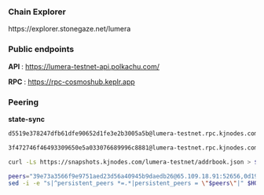 ### Chain Explorer
<div style={{ backgroundColor: "#2E1A47", color: "white", padding: "10px", borderRadius: "5px" }}>
  https://explorer.stonegaze.net/lumera
</div>

### Public endpoints

<b> API </b> : https://lumera-testnet-api.polkachu.com/

<b> RPC </b> : https://rpc-cosmoshub.keplr.app

### Peering
<b> state-sync </b>
```bash copy
d5519e378247dfb61dfe90652d1fe3e2b3005a5b@lumera-testnet.rpc.kjnodes.com:16956
```
```bash copy
3f472746f46493309650e5a033076689996c8881@lumera-testnet.rpc.kjnodes.com:16959
```
```bash copy
curl -Ls https://snapshots.kjnodes.com/lumera-testnet/addrbook.json > $HOME/.lumera/config/addrbook.json
```

```bash copy
peers="39e73a3566f9e9751aed23d56a40945b9daedb26@65.109.18.91:52656,0d19beddeadd4cf80c51e5f14fc620b330644143@38.242.154.120:26656,734feaff546b712c7d30cba023a7fb7bc8d7239c@161.97.185.184:28656,85c44e89370a614aa9df951ab348c937b2bf6094@184.107.110.139:59700,aca01eb0132926da40310622f5629c8be1feb304@95.216.7.84:11456,10a50e7a88561b22a8d1f6f0fb0b8e54412229ab@44.198.60.93:26656,6d0380e87d7a4ed9d522009e906772c35bccc29a@144.91.69.120:28656,d5519e378247dfb61dfe90652d1fe3e2b3005a5b@213.239.207.162:16956,221d579ff9b35887952ac3b686f9b230da21e19e@157.90.67.237:26656,c01a9ef6bc84302db2107ccee7dd3908f68a8304@65.109.113.233:30756,b45a99063673f848d7b8597c01d31629c837962c@173.212.197.176:10656,a202e00ce44a9f9764cfe647b6a87b78aae665d6@145.239.9.196:36656,64a7be33ee100e4fbde974b5cd52bb087bff7b76@45.141.122.181:20656,84d98f2821fa97952c8446d9afb8d959a1ea0069@49.12.87.14:30756,dafc81d3a24a2a96f8da1f3ce7bd0b83601726ec@160.250.106.37:30756,0bec1db9ec0908e0be82a1f706f80a5ba739aabe@195.3.221.192:28656,5c2a752c9b1952dbed075c56c600c3a79b58c395@195.3.223.139:27616,54bb17ce612313b941ec6aee00413d6a08032e69@64.203.83.66:26656,9ed3e540ca5ff2d57a58cd9b62128a48f0fe01c3@65.109.59.22:30756,8a24daaac44fad0bf9bcc27ee1f91b24a32a7f51@154.91.1.115:26656,020caf16885970199588fcfa44c49eedc5e97421@88.198.52.46:30756,655e83ae60def1a4f435bc31e759562d419c18ac@195.26.251.0:26656,7554830c281f5a6cefd0355d71d828ef49a8f987@149.50.101.137:11456,df949a46ae6529ae1e09b034b49716468d5cc7e9@188.116.36.126:14556"
sed -i -e "s|^persistent_peers *=.*|persistent_peers = \"$peers\"|" $HOME/.lumera/config/config.toml
```

